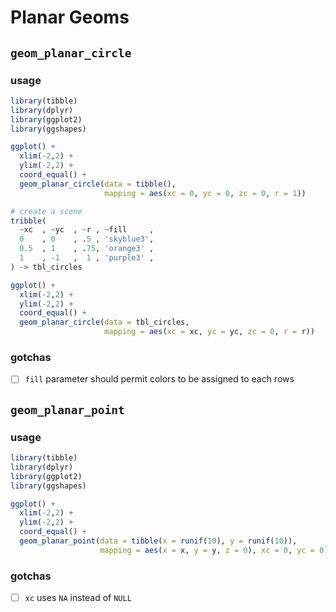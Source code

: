 
# Planar Geoms

## `geom_planar_circle` {-}

### usage {-}

```r
library(tibble)
library(dplyr)
library(ggplot2)
library(ggshapes)

ggplot() + 
  xlim(-2,2) +
  ylim(-2,2) +
  coord_equal() +
  geom_planar_circle(data = tibble(),
                     mapping = aes(xc = 0, yc = 0, zc = 0, r = 1))
```

```r
# create a scene
tribble(
  ~xc  , ~yc  , ~r , ~fill     ,
  0    , 0    , .5 , 'skyblue3',
  0.5  , 1    , .75, 'orange3' ,
  1    , -1   ,  1 , 'purple3' ,
) -> tbl_circles

ggplot() + 
  xlim(-2,2) +
  ylim(-2,2) +
  coord_equal() +
  geom_planar_circle(data = tbl_circles,
                     mapping = aes(xc = xc, yc = yc, zc = 0, r = r))
```

### gotchas {-}

- [ ] `fill` parameter should permit colors to be assigned to each rows


## `geom_planar_point` {-}

### usage {-}

```r
library(tibble)
library(dplyr)
library(ggplot2)
library(ggshapes)

ggplot() + 
  xlim(-2,2) +
  ylim(-2,2) +
  coord_equal() +
  geom_planar_point(data = tibble(x = runif(10), y = runif(10)),
                    mapping = aes(x = x, y = y, z = 0), xc = 0, yc = 0)
```

### gotchas {-}

- [ ] `xc` uses `NA` instead of `NULL`
